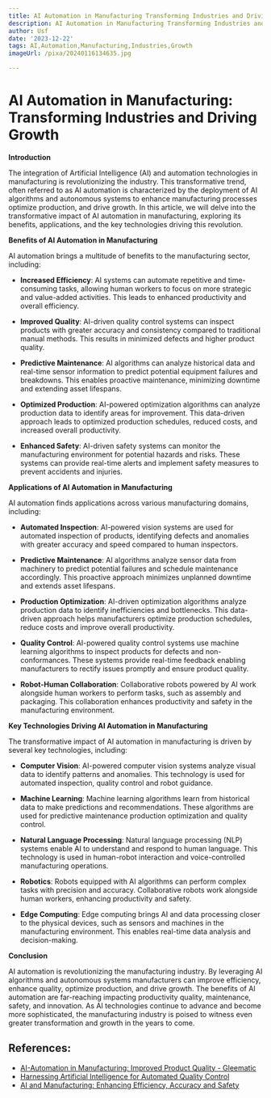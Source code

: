 ```yaml
---
title: AI Automation in Manufacturing Transforming Industries and Driving Growth
description: AI Automation in Manufacturing Transforming Industries and Driving Growth
author: Usf
date: '2023-12-22'
tags: AI,Automation,Manufacturing,Industries,Growth
imageUrl: /pixa/20240116134635.jpg

---
```

# AI Automation in Manufacturing: Transforming Industries and Driving  Growth

**Introduction**

The integration of Artificial  Intelligence (AI)  and automation technologies in manufacturing is revolutionizing the  industry. This transformative trend, often referred to as AI automation is characterized by the deployment of AI algorithms and autonomous systems to enhance manufacturing processes optimize production, and drive growth. In this article,  we  will delve  into the transformative impact of AI automation in manufacturing, exploring its  benefits, applications, and the key technologies driving this revolution.

**Benefits of AI Automation in Manufacturing**

AI automation brings a multitude of  benefits to  the manufacturing sector, including:

*  **Increased Efficiency**: AI systems can automate repetitive and time-consuming tasks,  allowing human workers to focus on more strategic and  value-added activities. This leads to enhanced productivity and overall efficiency.

* **Improved Quality**: AI-driven quality control systems can inspect  products with greater accuracy and consistency compared to traditional manual methods. This results in minimized defects and higher product quality.

*  **Predictive  Maintenance**: AI algorithms can analyze historical data and real-time sensor information to predict potential  equipment failures and breakdowns. This enables proactive  maintenance,  minimizing downtime and extending asset lifespans.

* **Optimized Production**: AI-powered optimization algorithms can analyze  production data to identify areas for improvement. This data-driven approach leads to optimized production schedules, reduced costs, and increased overall productivity.

* **Enhanced Safety**: AI-driven safety systems can monitor  the manufacturing environment for  potential hazards and risks. These systems can  provide real-time  alerts and  implement safety measures to prevent accidents and injuries.

**Applications of AI Automation in Manufacturing**

AI automation finds applications across various manufacturing domains, including:

* **Automated Inspection**: AI-powered vision systems are used for automated inspection of products, identifying  defects and anomalies with greater  accuracy  and speed compared to human inspectors.

* **Predictive Maintenance**: AI algorithms analyze sensor data from machinery to  predict potential failures and schedule maintenance  accordingly. This proactive approach minimizes  unplanned downtime and extends asset lifespans.

* **Production  Optimization**:  AI-driven optimization algorithms analyze production data to identify inefficiencies and bottlenecks.  This  data-driven approach helps manufacturers optimize production schedules,  reduce  costs and improve  overall  productivity.

* **Quality Control**: AI-powered quality control systems use machine learning algorithms to inspect  products for defects and non-conformances. These  systems provide  real-time feedback enabling manufacturers to  rectify issues promptly and ensure product quality.

* **Robot-Human Collaboration**: Collaborative robots powered by AI work alongside human  workers to perform tasks, such  as assembly and  packaging. This collaboration enhances productivity and safety in the manufacturing environment.

**Key Technologies Driving AI Automation in  Manufacturing**

The transformative  impact of  AI automation in manufacturing is driven by several key technologies, including:

* **Computer Vision**: AI-powered computer vision systems analyze visual data to identify patterns and anomalies. This technology is used for automated inspection, quality control and robot guidance.

* **Machine Learning**: Machine learning algorithms learn from historical data to make predictions and recommendations.  These algorithms are used for  predictive maintenance production optimization and quality control.

* **Natural  Language Processing**: Natural language processing  (NLP) systems enable AI to understand and respond to human language. This technology is used in human-robot interaction and voice-controlled manufacturing operations.

* **Robotics**: Robots equipped with AI algorithms can perform complex tasks with precision and accuracy. Collaborative robots work alongside human workers, enhancing productivity and safety.

* **Edge Computing**: Edge computing brings AI and data processing  closer to the physical devices, such as  sensors and machines in  the manufacturing environment. This enables real-time data analysis and  decision-making.

**Conclusion**

AI automation is revolutionizing the manufacturing industry. By leveraging AI algorithms and autonomous systems manufacturers can improve efficiency, enhance quality, optimize production, and drive growth. The benefits of AI automation are far-reaching  impacting productivity quality, maintenance,  safety, and innovation. As AI technologies  continue to advance and become more sophisticated, the manufacturing industry is poised to witness even greater  transformation and growth in the years to come.

## References:
- [AI-Automation in Manufacturing: Improved Product Quality - Gleematic](https://gleematic.com/implementing-ai-automation-in-manufacturing-for-product-quality-assurance/)
- [Harnessing Artificial Intelligence for Automated Quality Control](https://utilitiesone.com/harnessing-artificial-intelligence-for-automated-quality-control)
- [AI and Manufacturing: Enhancing Efficiency, Accuracy and Safety](https://gigster.com/blog/ai-in-manufacturing/)
